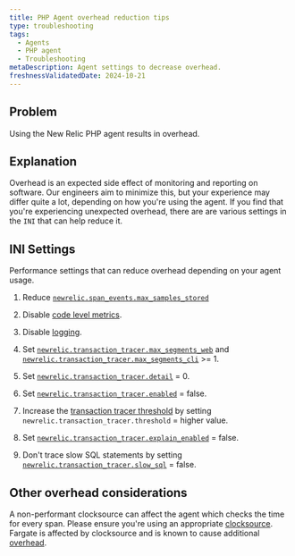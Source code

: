 ```yaml
---
title: PHP Agent overhead reduction tips
type: troubleshooting
tags:
  - Agents
  - PHP agent
  - Troubleshooting
metaDescription: Agent settings to decrease overhead.
freshnessValidatedDate: 2024-10-21
---
```


## Problem

Using the New Relic PHP agent results in overhead.

## Explanation

Overhead is an expected side effect of monitoring and reporting on software. Our engineers aim to minimize this, but your experience may differ quite a lot, depending on how you're using the agent. If you find that you're experiencing unexpected overhead, there are are various settings in the `INI` that can help reduce it.

## INI Settings
Performance settings that can reduce overhead depending on your agent usage.

1. Reduce [`newrelic.span_events.max_samples_stored`](/docs/apm/agents/php-agent/configuration/php-agent-configuration/#inivar-span-events-max-samples-stored)

2. Disable [code level metrics](/docs/apm/agents/php-agent/configuration/php-agent-configuration/#inivar-code-level-metrics).

3. Disable [logging](/docs/apm/agents/php-agent/configuration/php-agent-configuration/#log-forwarding).

4. Set [`newrelic.transaction_tracer.max_segments_web`](/docs/apm/agents/php-agent/configuration/php-agent-configuration/#inivar-tt-maxsegweb) and [`newrelic.transaction_tracer.max_segments_cli`](/docs/apm/agents/php-agent/configuration/php-agent-configuration/#inivar-tt-maxsegcli) >= 1.

5. Set [`newrelic.transaction_tracer.detail`](/docs/apm/agents/php-agent/configuration/php-agent-configuration/#inivar-tt-detail) = 0.

6. Set [`newrelic.transaction_tracer.enabled`](/docs/agents/php-agent/configuration/php-agent-configuration#inivar-tt-enabled) = false.

7. Increase the [transaction tracer threshold](/docs/agents/php-agent/configuration/php-agent-configuration#inivar-tt-threshold) by setting `newrelic.transaction_tracer.threshold` = higher value.

8. Set [`newrelic.transaction_tracer.explain_enabled`](/docs/agents/php-agent/configuration/php-agent-configuration#inivar-tt-explain-enabled) = false.

9. Don't trace slow SQL statements by setting [`newrelic.transaction_tracer.slow_sql`](/docs/agents/php-agent/configuration/php-agent-configuration#inivar-tt-slowsql) = false.


## Other overhead considerations
A non-performant clocksource can affect the agent which checks the time for every span. Please ensure you're using an appropriate [clocksource](https://forum.newrelic.com/s/hubtopic/aAX8W0000008a7rWAA/relic-solution-php-agent-cpu-overhead-tips).
Fargate is affected by clocksource and is known to cause additional [overhead](/docs/apm/agents/php-agent/troubleshooting/fargate-nitro-clock-performance-impact/).
